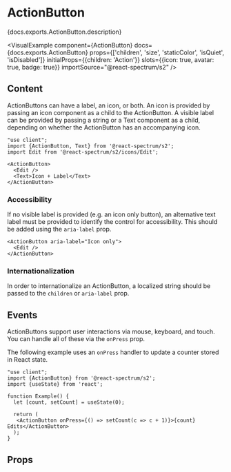 


# ActionButton

<PageDescription>{docs.exports.ActionButton.description}</PageDescription>

<VisualExample
  component={ActionButton}
  docs={docs.exports.ActionButton}
  props={['children', 'size', 'staticColor', 'isQuiet', 'isDisabled']}
  initialProps={{children: 'Action'}}
  slots={{icon: true, avatar: true, badge: true}}
  importSource="@react-spectrum/s2" />

## Content

ActionButtons can have a label, an icon, or both. An icon is provided by passing an icon component as a child to the ActionButton.
A visible label can be provided by passing a string or a Text component as a child, depending on whether the ActionButton has an accompanying icon.

```tsx render
"use client";
import {ActionButton, Text} from '@react-spectrum/s2';
import Edit from '@react-spectrum/s2/icons/Edit';

<ActionButton>
  <Edit />
  <Text>Icon + Label</Text>
</ActionButton>
```

### Accessibility

If no visible label is provided (e.g. an icon only button),
an alternative text label must be provided to identify the control for accessibility. This should be added using
the `aria-label` prop.

```tsx
<ActionButton aria-label="Icon only">
  <Edit />
</ActionButton>
```

### Internationalization

In order to internationalize an ActionButton, a localized string should be passed to the `children` or `aria-label` prop.

## Events

ActionButtons support user interactions via mouse, keyboard, and touch. You can handle all of these via the `onPress`
prop.

The following example uses an `onPress` handler to update a counter stored in React state.

```tsx render hideImports
"use client";
import {ActionButton} from '@react-spectrum/s2';
import {useState} from 'react';

function Example() {
  let [count, setCount] = useState(0);

  return (
   <ActionButton onPress={() => setCount(c => c + 1)}>{count} Edits</ActionButton>
  );
}
```

## Props

<PropTable component={docs.exports.ActionButton} links={docs.links} />
